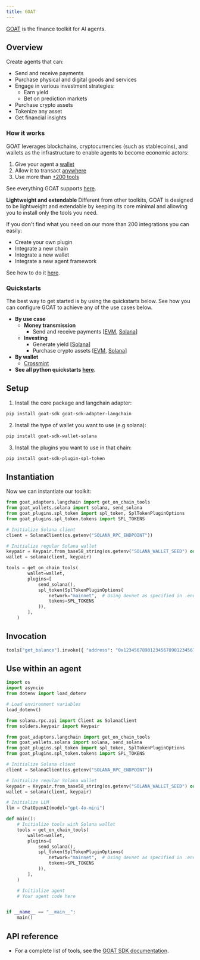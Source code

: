 ```yaml
---
title: GOAT
---
```


[GOAT](https://github.com/goat-sdk/goat) is the finance toolkit for AI agents.

## Overview

Create agents that can:

- Send and receive payments
- Purchase physical and digital goods and services
- Engage in various investment strategies:
  - Earn yield
  - Bet on prediction markets
- Purchase crypto assets
- Tokenize any asset
- Get financial insights

### How it works

GOAT leverages blockchains, cryptocurrencies (such as stablecoins), and wallets as the infrastructure to enable agents to become economic actors:

1. Give your agent a [wallet](https://github.com/goat-sdk/goat/tree/main#chains-and-wallets)
2. Allow it to transact [anywhere](https://github.com/goat-sdk/goat/tree/main#chains-and-wallets)
3. Use more than [+200 tools](https://github.com/goat-sdk/goat/tree/main#tools)

See everything GOAT supports [here](https://github.com/goat-sdk/goat/tree/main#chains-and-wallets).

**Lightweight and extendable**
Different from other toolkits, GOAT is designed to be lightweight and extendable by keeping its core minimal and allowing you to install only the tools you need.

If you don't find what you need on our more than 200 integrations you can easily:

- Create your own plugin
- Integrate a new chain
- Integrate a new wallet
- Integrate a new agent framework

See how to do it [here](https://github.com/goat-sdk/goat/tree/main#-contributing).

### Quickstarts

The best way to get started is by using the quickstarts below. See how you can configure GOAT to achieve any of the use cases below.

- **By use case**
  - **Money transmission**
    - Send and receive payments [[EVM](https://github.com/goat-sdk/goat/tree/main/python/examples/by-use-case/evm-send-and-receive-tokens), [Solana](https://github.com/goat-sdk/goat/tree/main/python/examples/by-use-case/solana-send-and-receive-tokens)]
  - **Investing**
    - Generate yield [[Solana](https://github.com/goat-sdk/goat/tree/main/python/examples/by-use-case/solana-usdc-yield-deposit)]
    - Purchase crypto assets [[EVM](https://github.com/goat-sdk/goat/tree/main/python/examples/by-use-case/evm-swap-tokens), [Solana](https://github.com/goat-sdk/goat/tree/main/python/examples/by-use-case/solana-swap-tokens)]
- **By wallet**
  - [Crossmint](https://github.com/goat-sdk/goat/tree/main/python/examples/by-wallet/crossmint)
- **See all python quickstarts [here](https://github.com/goat-sdk/goat/tree/main/python/examples).**

## Setup

1. Install the core package and langchain adapter:

```bash
pip install goat-sdk goat-sdk-adapter-langchain
```

2. Install the type of wallet you want to use (e.g solana):

```bash
pip install goat-sdk-wallet-solana
```

3. Install the plugins you want to use in that chain:

```bash
pip install goat-sdk-plugin-spl-token
```

## Instantiation

Now we can instantiate our toolkit:

```python
from goat_adapters.langchain import get_on_chain_tools
from goat_wallets.solana import solana, send_solana
from goat_plugins.spl_token import spl_token, SplTokenPluginOptions
from goat_plugins.spl_token.tokens import SPL_TOKENS

# Initialize Solana client
client = SolanaClient(os.getenv("SOLANA_RPC_ENDPOINT"))

# Initialize regular Solana wallet
keypair = Keypair.from_base58_string(os.getenv("SOLANA_WALLET_SEED") or "")
wallet = solana(client, keypair)

tools = get_on_chain_tools(
        wallet=wallet,
        plugins=[
            send_solana(),
            spl_token(SplTokenPluginOptions(
                network="mainnet",  # Using devnet as specified in .env
                tokens=SPL_TOKENS
            )),
        ],
    )
```

## Invocation

```python
tools["get_balance"].invoke({ "address": "0x1234567890123456789012345678901234567890" })
```

## Use within an agent

```python
import os
import asyncio
from dotenv import load_dotenv

# Load environment variables
load_dotenv()

from solana.rpc.api import Client as SolanaClient
from solders.keypair import Keypair

from goat_adapters.langchain import get_on_chain_tools
from goat_wallets.solana import solana, send_solana
from goat_plugins.spl_token import spl_token, SplTokenPluginOptions
from goat_plugins.spl_token.tokens import SPL_TOKENS

# Initialize Solana client
client = SolanaClient(os.getenv("SOLANA_RPC_ENDPOINT"))

# Initialize regular Solana wallet
keypair = Keypair.from_base58_string(os.getenv("SOLANA_WALLET_SEED") or "")
wallet = solana(client, keypair)

# Initialize LLM
llm = ChatOpenAI(model="gpt-4o-mini")

def main():
    # Initialize tools with Solana wallet
    tools = get_on_chain_tools(
        wallet=wallet,
        plugins=[
            send_solana(),
            spl_token(SplTokenPluginOptions(
                network="mainnet",  # Using devnet as specified in .env
                tokens=SPL_TOKENS
            )),
        ],
    )

    # Initialize agent
    # Your agent code here


if __name__ == "__main__":
    main()
```

## API reference

- For a complete list of tools, see the [GOAT SDK documentation](https://github.com/goat-sdk/goat).
